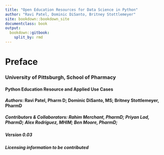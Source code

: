 ```yaml
---
title: "Open Education Resources for Data Science in Python"
author: "Ravi Patel, Dominic DiSanto, Britney Stottlemeyer"
site: bookdown::bookdown_site
documentclass: book
output:
  bookdown::gitbook: 
    split_by: rmd
---
```


# Preface {-}

<h3> University of Pittsburgh, School of Pharmacy </h3>

<h4> Python Education Resource and Applied Use Cases</h4>  

<h4> *Authors*: Ravi Patel, Pharm D; Dominic DiSanto, MS; Britney Stottlemeyer, PharmD </h4>  

<h5> *Contributors & Collaborators*: Rahim Merchant, PharmD; Priyan Lad, PharmD; Alex Rodriguez, MHIM; Ben Moore, PharmD; </h5>  

<h5> Version 0.03 </h5>  

<h5> *Licensing information to be contributed* </h5>

